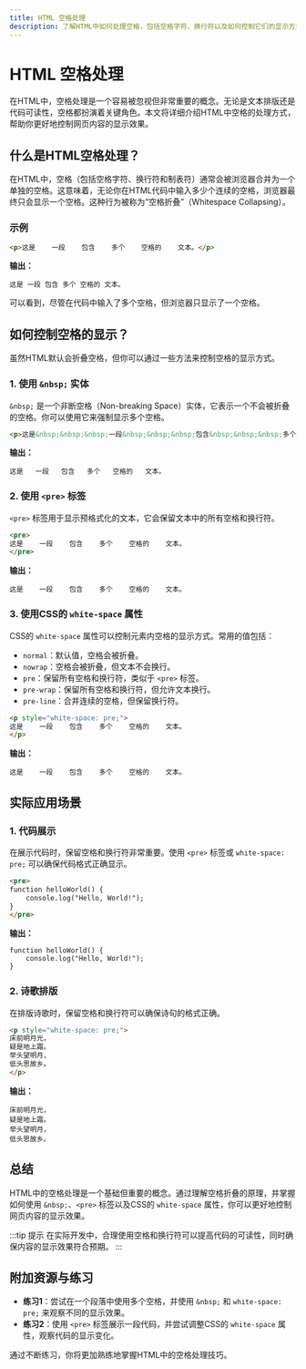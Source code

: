 ```yaml
---
title: HTML 空格处理
description: 了解HTML中如何处理空格，包括空格字符、换行符以及如何控制它们的显示方式。适合初学者的全面指南。
---
```


# HTML 空格处理

在HTML中，空格处理是一个容易被忽视但非常重要的概念。无论是文本排版还是代码可读性，空格都扮演着关键角色。本文将详细介绍HTML中空格的处理方式，帮助你更好地控制网页内容的显示效果。

## 什么是HTML空格处理？

在HTML中，空格（包括空格字符、换行符和制表符）通常会被浏览器合并为一个单独的空格。这意味着，无论你在HTML代码中输入多少个连续的空格，浏览器最终只会显示一个空格。这种行为被称为“空格折叠”（Whitespace Collapsing）。

### 示例

```html
<p>这是    一段    包含    多个    空格的    文本。</p>
```

**输出：**

```
这是 一段 包含 多个 空格的 文本。
```

可以看到，尽管在代码中输入了多个空格，但浏览器只显示了一个空格。

## 如何控制空格的显示？

虽然HTML默认会折叠空格，但你可以通过一些方法来控制空格的显示方式。

### 1. 使用 `&nbsp;` 实体

`&nbsp;` 是一个非断空格（Non-breaking Space）实体，它表示一个不会被折叠的空格。你可以使用它来强制显示多个空格。

```html
<p>这是&nbsp;&nbsp;&nbsp;一段&nbsp;&nbsp;&nbsp;包含&nbsp;&nbsp;&nbsp;多个&nbsp;&nbsp;&nbsp;空格的&nbsp;&nbsp;&nbsp;文本。</p>
```

**输出：**

```
这是   一段   包含   多个   空格的   文本。
```

### 2. 使用 `<pre>` 标签

`<pre>` 标签用于显示预格式化的文本，它会保留文本中的所有空格和换行符。

```html
<pre>
这是    一段    包含    多个    空格的    文本。
</pre>
```

**输出：**

```
这是    一段    包含    多个    空格的    文本。
```

### 3. 使用CSS的 `white-space` 属性

CSS的 `white-space` 属性可以控制元素内空格的显示方式。常用的值包括：

- `normal`：默认值，空格会被折叠。
- `nowrap`：空格会被折叠，但文本不会换行。
- `pre`：保留所有空格和换行符，类似于 `<pre>` 标签。
- `pre-wrap`：保留所有空格和换行符，但允许文本换行。
- `pre-line`：合并连续的空格，但保留换行符。

```html
<p style="white-space: pre;">
这是    一段    包含    多个    空格的    文本。
</p>
```

**输出：**

```
这是    一段    包含    多个    空格的    文本。
```

## 实际应用场景

### 1. 代码展示

在展示代码时，保留空格和换行符非常重要。使用 `<pre>` 标签或 `white-space: pre;` 可以确保代码格式正确显示。

```html
<pre>
function helloWorld() {
    console.log("Hello, World!");
}
</pre>
```

**输出：**

```
function helloWorld() {
    console.log("Hello, World!");
}
```

### 2. 诗歌排版

在排版诗歌时，保留空格和换行符可以确保诗句的格式正确。

```html
<p style="white-space: pre;">
床前明月光，
疑是地上霜。
举头望明月，
低头思故乡。
</p>
```

**输出：**

```
床前明月光，
疑是地上霜。
举头望明月，
低头思故乡。
```

## 总结

HTML中的空格处理是一个基础但重要的概念。通过理解空格折叠的原理，并掌握如何使用 `&nbsp;`、`<pre>` 标签以及CSS的 `white-space` 属性，你可以更好地控制网页内容的显示效果。

:::tip 提示
在实际开发中，合理使用空格和换行符可以提高代码的可读性，同时确保内容的显示效果符合预期。
:::

## 附加资源与练习

- **练习1**：尝试在一个段落中使用多个空格，并使用 `&nbsp;` 和 `white-space: pre;` 来观察不同的显示效果。
- **练习2**：使用 `<pre>` 标签展示一段代码，并尝试调整CSS的 `white-space` 属性，观察代码的显示变化。

通过不断练习，你将更加熟练地掌握HTML中的空格处理技巧。